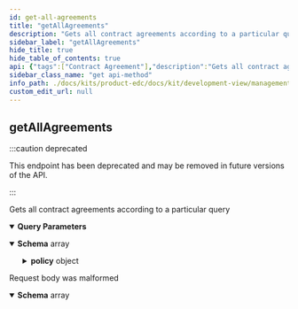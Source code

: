 ```yaml
---
id: get-all-agreements
title: "getAllAgreements"
description: "Gets all contract agreements according to a particular query"
sidebar_label: "getAllAgreements"
hide_title: true
hide_table_of_contents: true
api: {"tags":["Contract Agreement"],"description":"Gets all contract agreements according to a particular query","operationId":"getAllAgreements","parameters":[{"name":"offset","in":"query","required":false,"style":"form","explode":true,"schema":{"type":"integer","format":"int32"}},{"name":"limit","in":"query","required":false,"style":"form","explode":true,"schema":{"type":"integer","format":"int32"}},{"name":"filter","in":"query","required":false,"style":"form","explode":true,"schema":{"type":"string"}},{"name":"sort","in":"query","required":false,"style":"form","explode":true,"schema":{"type":"string","enum":["ASC","DESC"]}},{"name":"sortField","in":"query","required":false,"style":"form","explode":true,"schema":{"type":"string"}}],"responses":{"200":{"content":{"application/json":{"schema":{"type":"array","items":{"required":["assetId","consumerAgentId","id","policy","providerAgentId"],"type":"object","properties":{"assetId":{"type":"string"},"consumerAgentId":{"type":"string"},"contractEndDate":{"type":"integer","format":"int64"},"contractSigningDate":{"type":"integer","format":"int64"},"contractStartDate":{"type":"integer","format":"int64"},"id":{"type":"string"},"policy":{"type":"object","properties":{"@type":{"type":"string","enum":["SET","OFFER","CONTRACT"]},"assignee":{"type":"string"},"assigner":{"type":"string"},"extensibleProperties":{"type":"object","additionalProperties":{"type":"object"}},"inheritsFrom":{"type":"string"},"obligations":{"type":"array","items":{"type":"object","properties":{"action":{"type":"object","properties":{"constraint":{"required":["edctype"],"type":"object","properties":{"edctype":{"type":"string"}},"discriminator":{"propertyName":"edctype"}},"includedIn":{"type":"string"},"type":{"type":"string"}}},"assignee":{"type":"string"},"assigner":{"type":"string"},"consequence":"circular()","constraints":{"type":"array","items":{"required":["edctype"],"type":"object","properties":{"edctype":{"type":"string"}},"discriminator":{"propertyName":"edctype"}}},"parentPermission":{"type":"object","properties":{"action":{"type":"object","properties":{"constraint":{"required":["edctype"],"type":"object","properties":{"edctype":{"type":"string"}},"discriminator":{"propertyName":"edctype"}},"includedIn":{"type":"string"},"type":{"type":"string"}}},"assignee":{"type":"string"},"assigner":{"type":"string"},"constraints":{"type":"array","items":{"required":["edctype"],"type":"object","properties":{"edctype":{"type":"string"}},"discriminator":{"propertyName":"edctype"}}},"duties":{"type":"array","items":"circular()"},"target":{"type":"string"},"uid":{"type":"string"}}},"target":{"type":"string"},"uid":{"type":"string"}}}},"permissions":{"type":"array","items":{"type":"object","properties":{"action":{"type":"object","properties":{"constraint":{"required":["edctype"],"type":"object","properties":{"edctype":{"type":"string"}},"discriminator":{"propertyName":"edctype"}},"includedIn":{"type":"string"},"type":{"type":"string"}}},"assignee":{"type":"string"},"assigner":{"type":"string"},"constraints":{"type":"array","items":{"required":["edctype"],"type":"object","properties":{"edctype":{"type":"string"}},"discriminator":{"propertyName":"edctype"}}},"duties":{"type":"array","items":{"type":"object","properties":{"action":{"type":"object","properties":{"constraint":{"required":["edctype"],"type":"object","properties":{"edctype":{"type":"string"}},"discriminator":{"propertyName":"edctype"}},"includedIn":{"type":"string"},"type":{"type":"string"}}},"assignee":{"type":"string"},"assigner":{"type":"string"},"consequence":"circular()","constraints":{"type":"array","items":{"required":["edctype"],"type":"object","properties":{"edctype":{"type":"string"}},"discriminator":{"propertyName":"edctype"}}},"parentPermission":"circular()","target":{"type":"string"},"uid":{"type":"string"}}}},"target":{"type":"string"},"uid":{"type":"string"}}}},"prohibitions":{"type":"array","items":{"type":"object","properties":{"action":{"type":"object","properties":{"constraint":{"required":["edctype"],"type":"object","properties":{"edctype":{"type":"string"}},"discriminator":{"propertyName":"edctype"}},"includedIn":{"type":"string"},"type":{"type":"string"}}},"assignee":{"type":"string"},"assigner":{"type":"string"},"constraints":{"type":"array","items":{"required":["edctype"],"type":"object","properties":{"edctype":{"type":"string"}},"discriminator":{"propertyName":"edctype"}}},"target":{"type":"string"},"uid":{"type":"string"}}}},"target":{"type":"string"}}},"providerAgentId":{"type":"string"}}}}}}},"400":{"description":"Request body was malformed","content":{"application/json":{"schema":{"type":"array","items":{"type":"object","properties":{"invalidValue":{"type":"string"},"message":{"type":"string"},"path":{"type":"string"},"type":{"type":"string"}}}}}}}},"deprecated":true,"method":"get","path":"/contractagreements","servers":[{"url":"/"}],"info":{"title":"management-api","description":"REST API documentation for the management-api","version":"0.0.1-SNAPSHOT"},"postman":{"name":"get All Agreements","description":{"content":"Gets all contract agreements according to a particular query","type":"text/plain"},"url":{"path":["contractagreements"],"host":["{{baseUrl}}"],"query":[{"disabled":false,"key":"offset","value":""},{"disabled":false,"key":"limit","value":""},{"disabled":false,"key":"filter","value":""},{"disabled":false,"key":"sort","value":""},{"disabled":false,"key":"sortField","value":""}],"variable":[]},"header":[{"key":"Accept","value":"application/json"}],"method":"GET"}}
sidebar_class_name: "get api-method"
info_path: ./docs/kits/product-edc/docs/kit/development-view/management-api
custom_edit_url: null
---
```



## getAllAgreements

:::caution deprecated

This endpoint has been deprecated and may be removed in future versions of the API.

:::

Gets all contract agreements according to a particular query

<details style={{"marginBottom":"1rem"}} data-collapsed={false} open={true}><summary style={{}}><strong>Query Parameters</strong></summary><div><ul><ParamsItem className={"paramsItem"} param={{"name":"offset","in":"query","required":false,"style":"form","explode":true,"schema":{"type":"integer","format":"int32"}}}></ParamsItem><ParamsItem className={"paramsItem"} param={{"name":"limit","in":"query","required":false,"style":"form","explode":true,"schema":{"type":"integer","format":"int32"}}}></ParamsItem><ParamsItem className={"paramsItem"} param={{"name":"filter","in":"query","required":false,"style":"form","explode":true,"schema":{"type":"string"}}}></ParamsItem><ParamsItem className={"paramsItem"} param={{"name":"sort","in":"query","required":false,"style":"form","explode":true,"schema":{"type":"string","enum":["ASC","DESC"]}}}></ParamsItem><ParamsItem className={"paramsItem"} param={{"name":"sortField","in":"query","required":false,"style":"form","explode":true,"schema":{"type":"string"}}}></ParamsItem></ul></div></details><div><ApiTabs><TabItem label={"200"} value={"200"}><div></div><div><MimeTabs schemaType={"response"}><TabItem label={"application/json"} value={"application/json"}><SchemaTabs><TabItem label={"Schema"} value={"Schema"}><details style={{}} data-collapsed={false} open={true}><summary style={{"textAlign":"left"}}><strong>Schema</strong><span style={{"opacity":"0.6"}}> array</span></summary><div style={{"textAlign":"left","marginLeft":"1rem"}}></div><ul style={{"marginLeft":"1rem"}}><SchemaItem collapsible={false} name={"assetId"} required={false} deprecated={undefined} schemaDescription={undefined} schemaName={"string"} qualifierMessage={undefined} defaultValue={undefined}></SchemaItem><SchemaItem collapsible={false} name={"consumerAgentId"} required={false} deprecated={undefined} schemaDescription={undefined} schemaName={"string"} qualifierMessage={undefined} defaultValue={undefined}></SchemaItem><SchemaItem collapsible={false} name={"contractEndDate"} required={false} deprecated={undefined} schemaDescription={undefined} schemaName={"int64"} qualifierMessage={undefined} defaultValue={undefined}></SchemaItem><SchemaItem collapsible={false} name={"contractSigningDate"} required={false} deprecated={undefined} schemaDescription={undefined} schemaName={"int64"} qualifierMessage={undefined} defaultValue={undefined}></SchemaItem><SchemaItem collapsible={false} name={"contractStartDate"} required={false} deprecated={undefined} schemaDescription={undefined} schemaName={"int64"} qualifierMessage={undefined} defaultValue={undefined}></SchemaItem><SchemaItem collapsible={false} name={"id"} required={false} deprecated={undefined} schemaDescription={undefined} schemaName={"string"} qualifierMessage={undefined} defaultValue={undefined}></SchemaItem><SchemaItem collapsible={true} className={"schemaItem"}><details style={{}}><summary style={{}}><strong>policy</strong><span style={{"opacity":"0.6"}}> object</span></summary><div style={{"marginLeft":"1rem"}}><SchemaItem collapsible={false} name={"@type"} required={false} deprecated={undefined} schemaDescription={undefined} schemaName={"string"} qualifierMessage={"**Possible values:** [`SET`, `OFFER`, `CONTRACT`]"} defaultValue={undefined}></SchemaItem><SchemaItem collapsible={false} name={"assignee"} required={false} deprecated={undefined} schemaDescription={undefined} schemaName={"string"} qualifierMessage={undefined} defaultValue={undefined}></SchemaItem><SchemaItem collapsible={false} name={"assigner"} required={false} deprecated={undefined} schemaDescription={undefined} schemaName={"string"} qualifierMessage={undefined} defaultValue={undefined}></SchemaItem><SchemaItem collapsible={true} className={"schemaItem"}><details style={{}}><summary style={{}}><strong>extensibleProperties</strong><span style={{"opacity":"0.6"}}> object</span></summary><div style={{"marginLeft":"1rem"}}><li><div><code>property name*</code><span style={{"opacity":"0.6"}}> object</span></div></li></div></details></SchemaItem><SchemaItem collapsible={false} name={"inheritsFrom"} required={false} deprecated={undefined} schemaDescription={undefined} schemaName={"string"} qualifierMessage={undefined} defaultValue={undefined}></SchemaItem><SchemaItem collapsible={true} className={"schemaItem"}><details style={{}}><summary style={{}}><strong>obligations</strong><span style={{"opacity":"0.6"}}> object[]</span></summary><div style={{"marginLeft":"1rem"}}><SchemaItem collapsible={true} className={"schemaItem"}><details style={{}}><summary style={{}}><strong>action</strong><span style={{"opacity":"0.6"}}> object</span></summary><div style={{"marginLeft":"1rem"}}><SchemaItem collapsible={true} className={"schemaItem"}><details style={{}}><summary style={{}}><strong>constraint</strong><span style={{"opacity":"0.6"}}> object</span></summary><div style={{"marginLeft":"1rem"}}></div></details></SchemaItem><SchemaItem collapsible={false} name={"includedIn"} required={false} deprecated={undefined} schemaDescription={undefined} schemaName={"string"} qualifierMessage={undefined} defaultValue={undefined}></SchemaItem><SchemaItem collapsible={false} name={"type"} required={false} deprecated={undefined} schemaDescription={undefined} schemaName={"string"} qualifierMessage={undefined} defaultValue={undefined}></SchemaItem></div></details></SchemaItem><SchemaItem collapsible={false} name={"assignee"} required={false} deprecated={undefined} schemaDescription={undefined} schemaName={"string"} qualifierMessage={undefined} defaultValue={undefined}></SchemaItem><SchemaItem collapsible={false} name={"assigner"} required={false} deprecated={undefined} schemaDescription={undefined} schemaName={"string"} qualifierMessage={undefined} defaultValue={undefined}></SchemaItem><SchemaItem collapsible={false} name={"consequence"} required={false} deprecated={undefined} schemaDescription={undefined} schemaName={""} qualifierMessage={undefined} defaultValue={undefined}></SchemaItem><SchemaItem collapsible={true} className={"schemaItem"}><details style={{}}><summary style={{}}><strong>constraints</strong><span style={{"opacity":"0.6"}}> object[]</span></summary><div style={{"marginLeft":"1rem"}}></div></details></SchemaItem><SchemaItem collapsible={true} className={"schemaItem"}><details style={{}}><summary style={{}}><strong>parentPermission</strong><span style={{"opacity":"0.6"}}> object</span></summary><div style={{"marginLeft":"1rem"}}><SchemaItem collapsible={true} className={"schemaItem"}><details style={{}}><summary style={{}}><strong>action</strong><span style={{"opacity":"0.6"}}> object</span></summary><div style={{"marginLeft":"1rem"}}><SchemaItem collapsible={true} className={"schemaItem"}><details style={{}}><summary style={{}}><strong>constraint</strong><span style={{"opacity":"0.6"}}> object</span></summary><div style={{"marginLeft":"1rem"}}></div></details></SchemaItem><SchemaItem collapsible={false} name={"includedIn"} required={false} deprecated={undefined} schemaDescription={undefined} schemaName={"string"} qualifierMessage={undefined} defaultValue={undefined}></SchemaItem><SchemaItem collapsible={false} name={"type"} required={false} deprecated={undefined} schemaDescription={undefined} schemaName={"string"} qualifierMessage={undefined} defaultValue={undefined}></SchemaItem></div></details></SchemaItem><SchemaItem collapsible={false} name={"assignee"} required={false} deprecated={undefined} schemaDescription={undefined} schemaName={"string"} qualifierMessage={undefined} defaultValue={undefined}></SchemaItem><SchemaItem collapsible={false} name={"assigner"} required={false} deprecated={undefined} schemaDescription={undefined} schemaName={"string"} qualifierMessage={undefined} defaultValue={undefined}></SchemaItem><SchemaItem collapsible={true} className={"schemaItem"}><details style={{}}><summary style={{}}><strong>constraints</strong><span style={{"opacity":"0.6"}}> object[]</span></summary><div style={{"marginLeft":"1rem"}}></div></details></SchemaItem><SchemaItem collapsible={false} name={"duties"} required={false} deprecated={undefined} schemaDescription={undefined} schemaName={"undefined[]"} qualifierMessage={undefined} defaultValue={undefined}></SchemaItem><SchemaItem collapsible={false} name={"target"} required={false} deprecated={undefined} schemaDescription={undefined} schemaName={"string"} qualifierMessage={undefined} defaultValue={undefined}></SchemaItem><SchemaItem collapsible={false} name={"uid"} required={false} deprecated={undefined} schemaDescription={undefined} schemaName={"string"} qualifierMessage={undefined} defaultValue={undefined}></SchemaItem></div></details></SchemaItem><SchemaItem collapsible={false} name={"target"} required={false} deprecated={undefined} schemaDescription={undefined} schemaName={"string"} qualifierMessage={undefined} defaultValue={undefined}></SchemaItem><SchemaItem collapsible={false} name={"uid"} required={false} deprecated={undefined} schemaDescription={undefined} schemaName={"string"} qualifierMessage={undefined} defaultValue={undefined}></SchemaItem></div></details></SchemaItem><SchemaItem collapsible={true} className={"schemaItem"}><details style={{}}><summary style={{}}><strong>permissions</strong><span style={{"opacity":"0.6"}}> object[]</span></summary><div style={{"marginLeft":"1rem"}}><SchemaItem collapsible={true} className={"schemaItem"}><details style={{}}><summary style={{}}><strong>action</strong><span style={{"opacity":"0.6"}}> object</span></summary><div style={{"marginLeft":"1rem"}}><SchemaItem collapsible={true} className={"schemaItem"}><details style={{}}><summary style={{}}><strong>constraint</strong><span style={{"opacity":"0.6"}}> object</span></summary><div style={{"marginLeft":"1rem"}}></div></details></SchemaItem><SchemaItem collapsible={false} name={"includedIn"} required={false} deprecated={undefined} schemaDescription={undefined} schemaName={"string"} qualifierMessage={undefined} defaultValue={undefined}></SchemaItem><SchemaItem collapsible={false} name={"type"} required={false} deprecated={undefined} schemaDescription={undefined} schemaName={"string"} qualifierMessage={undefined} defaultValue={undefined}></SchemaItem></div></details></SchemaItem><SchemaItem collapsible={false} name={"assignee"} required={false} deprecated={undefined} schemaDescription={undefined} schemaName={"string"} qualifierMessage={undefined} defaultValue={undefined}></SchemaItem><SchemaItem collapsible={false} name={"assigner"} required={false} deprecated={undefined} schemaDescription={undefined} schemaName={"string"} qualifierMessage={undefined} defaultValue={undefined}></SchemaItem><SchemaItem collapsible={true} className={"schemaItem"}><details style={{}}><summary style={{}}><strong>constraints</strong><span style={{"opacity":"0.6"}}> object[]</span></summary><div style={{"marginLeft":"1rem"}}></div></details></SchemaItem><SchemaItem collapsible={true} className={"schemaItem"}><details style={{}}><summary style={{}}><strong>duties</strong><span style={{"opacity":"0.6"}}> object[]</span></summary><div style={{"marginLeft":"1rem"}}><SchemaItem collapsible={true} className={"schemaItem"}><details style={{}}><summary style={{}}><strong>action</strong><span style={{"opacity":"0.6"}}> object</span></summary><div style={{"marginLeft":"1rem"}}><SchemaItem collapsible={true} className={"schemaItem"}><details style={{}}><summary style={{}}><strong>constraint</strong><span style={{"opacity":"0.6"}}> object</span></summary><div style={{"marginLeft":"1rem"}}></div></details></SchemaItem><SchemaItem collapsible={false} name={"includedIn"} required={false} deprecated={undefined} schemaDescription={undefined} schemaName={"string"} qualifierMessage={undefined} defaultValue={undefined}></SchemaItem><SchemaItem collapsible={false} name={"type"} required={false} deprecated={undefined} schemaDescription={undefined} schemaName={"string"} qualifierMessage={undefined} defaultValue={undefined}></SchemaItem></div></details></SchemaItem><SchemaItem collapsible={false} name={"assignee"} required={false} deprecated={undefined} schemaDescription={undefined} schemaName={"string"} qualifierMessage={undefined} defaultValue={undefined}></SchemaItem><SchemaItem collapsible={false} name={"assigner"} required={false} deprecated={undefined} schemaDescription={undefined} schemaName={"string"} qualifierMessage={undefined} defaultValue={undefined}></SchemaItem><SchemaItem collapsible={false} name={"consequence"} required={false} deprecated={undefined} schemaDescription={undefined} schemaName={""} qualifierMessage={undefined} defaultValue={undefined}></SchemaItem><SchemaItem collapsible={true} className={"schemaItem"}><details style={{}}><summary style={{}}><strong>constraints</strong><span style={{"opacity":"0.6"}}> object[]</span></summary><div style={{"marginLeft":"1rem"}}></div></details></SchemaItem><SchemaItem collapsible={false} name={"parentPermission"} required={false} deprecated={undefined} schemaDescription={undefined} schemaName={""} qualifierMessage={undefined} defaultValue={undefined}></SchemaItem><SchemaItem collapsible={false} name={"target"} required={false} deprecated={undefined} schemaDescription={undefined} schemaName={"string"} qualifierMessage={undefined} defaultValue={undefined}></SchemaItem><SchemaItem collapsible={false} name={"uid"} required={false} deprecated={undefined} schemaDescription={undefined} schemaName={"string"} qualifierMessage={undefined} defaultValue={undefined}></SchemaItem></div></details></SchemaItem><SchemaItem collapsible={false} name={"target"} required={false} deprecated={undefined} schemaDescription={undefined} schemaName={"string"} qualifierMessage={undefined} defaultValue={undefined}></SchemaItem><SchemaItem collapsible={false} name={"uid"} required={false} deprecated={undefined} schemaDescription={undefined} schemaName={"string"} qualifierMessage={undefined} defaultValue={undefined}></SchemaItem></div></details></SchemaItem><SchemaItem collapsible={true} className={"schemaItem"}><details style={{}}><summary style={{}}><strong>prohibitions</strong><span style={{"opacity":"0.6"}}> object[]</span></summary><div style={{"marginLeft":"1rem"}}><SchemaItem collapsible={true} className={"schemaItem"}><details style={{}}><summary style={{}}><strong>action</strong><span style={{"opacity":"0.6"}}> object</span></summary><div style={{"marginLeft":"1rem"}}><SchemaItem collapsible={true} className={"schemaItem"}><details style={{}}><summary style={{}}><strong>constraint</strong><span style={{"opacity":"0.6"}}> object</span></summary><div style={{"marginLeft":"1rem"}}></div></details></SchemaItem><SchemaItem collapsible={false} name={"includedIn"} required={false} deprecated={undefined} schemaDescription={undefined} schemaName={"string"} qualifierMessage={undefined} defaultValue={undefined}></SchemaItem><SchemaItem collapsible={false} name={"type"} required={false} deprecated={undefined} schemaDescription={undefined} schemaName={"string"} qualifierMessage={undefined} defaultValue={undefined}></SchemaItem></div></details></SchemaItem><SchemaItem collapsible={false} name={"assignee"} required={false} deprecated={undefined} schemaDescription={undefined} schemaName={"string"} qualifierMessage={undefined} defaultValue={undefined}></SchemaItem><SchemaItem collapsible={false} name={"assigner"} required={false} deprecated={undefined} schemaDescription={undefined} schemaName={"string"} qualifierMessage={undefined} defaultValue={undefined}></SchemaItem><SchemaItem collapsible={true} className={"schemaItem"}><details style={{}}><summary style={{}}><strong>constraints</strong><span style={{"opacity":"0.6"}}> object[]</span></summary><div style={{"marginLeft":"1rem"}}></div></details></SchemaItem><SchemaItem collapsible={false} name={"target"} required={false} deprecated={undefined} schemaDescription={undefined} schemaName={"string"} qualifierMessage={undefined} defaultValue={undefined}></SchemaItem><SchemaItem collapsible={false} name={"uid"} required={false} deprecated={undefined} schemaDescription={undefined} schemaName={"string"} qualifierMessage={undefined} defaultValue={undefined}></SchemaItem></div></details></SchemaItem><SchemaItem collapsible={false} name={"target"} required={false} deprecated={undefined} schemaDescription={undefined} schemaName={"string"} qualifierMessage={undefined} defaultValue={undefined}></SchemaItem></div></details></SchemaItem><SchemaItem collapsible={false} name={"providerAgentId"} required={false} deprecated={undefined} schemaDescription={undefined} schemaName={"string"} qualifierMessage={undefined} defaultValue={undefined}></SchemaItem></ul></details></TabItem><TabItem label={"Example (from schema)"} value={"Example (from schema)"}><ResponseSamples responseExample={"[\n  {\n    \"assetId\": \"string\",\n    \"consumerAgentId\": \"string\",\n    \"contractEndDate\": 0,\n    \"contractSigningDate\": 0,\n    \"contractStartDate\": 0,\n    \"id\": \"string\",\n    \"policy\": {\n      \"@type\": \"SET\",\n      \"assignee\": \"string\",\n      \"assigner\": \"string\",\n      \"extensibleProperties\": {},\n      \"inheritsFrom\": \"string\",\n      \"obligations\": [\n        {\n          \"action\": {\n            \"constraint\": {\n              \"edctype\": \"string\"\n            },\n            \"includedIn\": \"string\",\n            \"type\": \"string\"\n          },\n          \"assignee\": \"string\",\n          \"assigner\": \"string\",\n          \"constraints\": [\n            {\n              \"edctype\": \"string\"\n            }\n          ],\n          \"parentPermission\": {\n            \"action\": {\n              \"constraint\": {\n                \"edctype\": \"string\"\n              },\n              \"includedIn\": \"string\",\n              \"type\": \"string\"\n            },\n            \"assignee\": \"string\",\n            \"assigner\": \"string\",\n            \"constraints\": [\n              {\n                \"edctype\": \"string\"\n              }\n            ],\n            \"duties\": [\n              null\n            ],\n            \"target\": \"string\",\n            \"uid\": \"string\"\n          },\n          \"target\": \"string\",\n          \"uid\": \"string\"\n        }\n      ],\n      \"permissions\": [\n        {\n          \"action\": {\n            \"constraint\": {\n              \"edctype\": \"string\"\n            },\n            \"includedIn\": \"string\",\n            \"type\": \"string\"\n          },\n          \"assignee\": \"string\",\n          \"assigner\": \"string\",\n          \"constraints\": [\n            {\n              \"edctype\": \"string\"\n            }\n          ],\n          \"duties\": [\n            {\n              \"action\": {\n                \"constraint\": {\n                  \"edctype\": \"string\"\n                },\n                \"includedIn\": \"string\",\n                \"type\": \"string\"\n              },\n              \"assignee\": \"string\",\n              \"assigner\": \"string\",\n              \"constraints\": [\n                {\n                  \"edctype\": \"string\"\n                }\n              ],\n              \"target\": \"string\",\n              \"uid\": \"string\"\n            }\n          ],\n          \"target\": \"string\",\n          \"uid\": \"string\"\n        }\n      ],\n      \"prohibitions\": [\n        {\n          \"action\": {\n            \"constraint\": {\n              \"edctype\": \"string\"\n            },\n            \"includedIn\": \"string\",\n            \"type\": \"string\"\n          },\n          \"assignee\": \"string\",\n          \"assigner\": \"string\",\n          \"constraints\": [\n            {\n              \"edctype\": \"string\"\n            }\n          ],\n          \"target\": \"string\",\n          \"uid\": \"string\"\n        }\n      ],\n      \"target\": \"string\"\n    },\n    \"providerAgentId\": \"string\"\n  }\n]"} language={"json"}></ResponseSamples></TabItem></SchemaTabs></TabItem></MimeTabs></div></TabItem><TabItem label={"400"} value={"400"}><div>

Request body was malformed

</div><div><MimeTabs schemaType={"response"}><TabItem label={"application/json"} value={"application/json"}><SchemaTabs><TabItem label={"Schema"} value={"Schema"}><details style={{}} data-collapsed={false} open={true}><summary style={{"textAlign":"left"}}><strong>Schema</strong><span style={{"opacity":"0.6"}}> array</span></summary><div style={{"textAlign":"left","marginLeft":"1rem"}}></div><ul style={{"marginLeft":"1rem"}}><SchemaItem collapsible={false} name={"invalidValue"} required={false} deprecated={undefined} schemaDescription={undefined} schemaName={"string"} qualifierMessage={undefined} defaultValue={undefined}></SchemaItem><SchemaItem collapsible={false} name={"message"} required={false} deprecated={undefined} schemaDescription={undefined} schemaName={"string"} qualifierMessage={undefined} defaultValue={undefined}></SchemaItem><SchemaItem collapsible={false} name={"path"} required={false} deprecated={undefined} schemaDescription={undefined} schemaName={"string"} qualifierMessage={undefined} defaultValue={undefined}></SchemaItem><SchemaItem collapsible={false} name={"type"} required={false} deprecated={undefined} schemaDescription={undefined} schemaName={"string"} qualifierMessage={undefined} defaultValue={undefined}></SchemaItem></ul></details></TabItem><TabItem label={"Example (from schema)"} value={"Example (from schema)"}><ResponseSamples responseExample={"[\n  {\n    \"invalidValue\": \"string\",\n    \"message\": \"string\",\n    \"path\": \"string\",\n    \"type\": \"string\"\n  }\n]"} language={"json"}></ResponseSamples></TabItem></SchemaTabs></TabItem></MimeTabs></div></TabItem></ApiTabs></div>
      